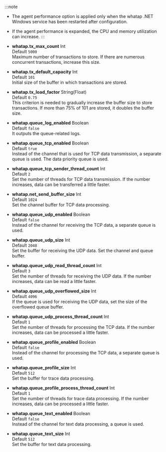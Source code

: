 :::note

-   The agent performance option is applied only when the whatap .NET Windows service has been restarted after configuration.

-   If the agent performance is expanded, the CPU and memory utilization can increase.
:::

-   **whatap.tx_max_count** <span class='type'>Int</span><br/>
    Default `5000`<br/>Maximum number of transactions to store. If there are numerous concurrent transactions, increase this size.

-   **whatap.tx_default_capacity** <span class='type'>Int</span><br/>
    Default `101`<br/>Initial size of the buffer in which transactions are stored.

-   **whatap.tx_load_factor** <span class='type'>String(Float)</span><br/>
    Default `0.75`<br/>This criterion is needed to gradually increase the buffer size to store transactions. If more than 75% of 101 are stored, it doubles the buffer size.                          

-   **whatap.queue_log_enabled** <span class='type'>Boolean</span><br/>
    Default `false`<br/>It outputs the queue-related logs.

-   **whatap.queue_tcp_enabled** <span class='type'>Boolean</span><br/>Default `true`<br/> 
    Instead of the channel that is used for TCP data transmission, a separate queue is used. The data priority queue is used.

-   **whatap.queue_tcp_sender_thread_count** <span class='type'>Int</span><br/>Default `2`<br/> 
    Set the number of threads for TCP data transmission. If the number increases, data can be transferred a little faster. 

-   **whatap.net_send_buffer_size** <span class='type'>Int</span><br/>Default `1024`<br/>
    Set the channel buffer for TCP data processing.

-   **whatap.queue_udp_enabled** <span class='type'>Boolean</span><br/>Default `false`<br/> 
    Instead of the channel for receiving the TCP data, a separate queue is used.

-   **whatap.queue_udp_size** <span class='type'>Int</span><br/>Default `2048`<br/>
    Set the buffer for receiving the UDP data. Set the channel and queue buffer. 

-   **whatap.queue_udp_read_thread_count** <span class='type'>Int</span><br/>Default `3`<br/> 
    Set the number of threads for receiving the UDP data. If the number increases, data can be read a little faster. 

-   **whatap.queue_udp_overflowed_size** <span class='type'>Int</span><br/>Default `4096`<br/>
    If the queue is used for receiving the UDP data, set the size of the overflowed queue buffer.

-   **whatap.queue_udp_process_thread_count** <span class='type'>Int</span><br/>Default `1`<br/> 
    Set the number of threads for processing the TCP data. If the number increases, data can be processed a little faster.

-   **whatap.queue_profile_enabled** <span class='type'>Boolean</span><br/>Default `false`<br/> 
    Instead of the channel for processing the TCP data, a separate queue is used.

-   **whatap.queue_profile_size** <span class='type'>Int</span><br/>Default `512`<br/>
    Set the buffer for trace data processing.

-   **whatap.queue_profile_process_thread_count** <span class='type'>Int</span><br/>Default `1`<br/> 
    Set the number of threads for trace data processing. If the number increases, data can be processed a little faster.

-   **whatap.queue_text_enabled** <span class='type'>Boolean</span><br/>Default `false`<br/> 
    Instead of the channel for text data processing, a queue is used.

-   **whatap.queue_text_size** <span class='type'>Int</span><br/>Default `512`<br/>
    Set the buffer for text data processing.
